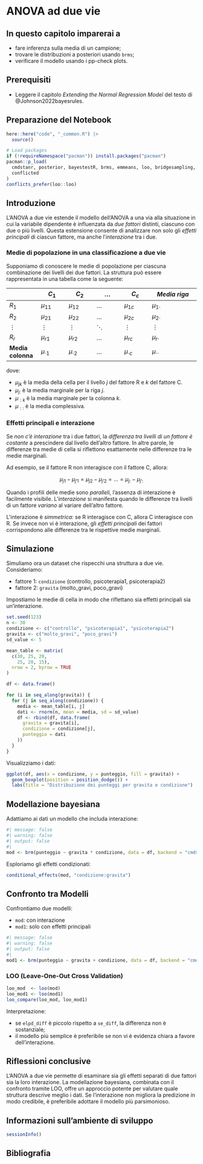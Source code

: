 # ANOVA ad due vie {#sec-anova2vie}

::: callout-important
## In questo capitolo imparerai a

- fare inferenza sulla media di un campione;
- trovare le distribuzioni a posteriori usando `brms`;
- verificare il modello usando i pp-check plots.
:::

::: callout-tip
## Prerequisiti

- Leggere il capitolo *Extending the Normal Regression Model* del testo di @Johnson2022bayesrules.
:::

::: callout-caution
## Preparazione del Notebook

```r
here::here("code", "_common.R") |> 
  source()

# Load packages
if (!requireNamespace("pacman")) install.packages("pacman")
pacman::p_load(
  cmdstanr, posterior, bayestestR, brms, emmeans, loo, bridgesampling, 
  conflicted
)
conflicts_prefer(loo::loo)
```
:::


## Introduzione {.unnumbered .unlisted} 

::: {.lead}
L'ANOVA a due vie estende il modello dell'ANOVA a una via alla situazione in cui la variabile dipendente è influenzata da *due fattori* distinti, ciascuno con due o più livelli. Questa estensione consente di analizzare non solo gli *effetti principali* di ciascun fattore, ma anche l'*interazione* tra i due.
:::

### Medie di popolazione in una classificazione a due vie

Supponiamo di conoscere le medie di popolazione per ciascuna combinazione dei livelli dei due fattori. La struttura può essere rappresentata in una tabella come la seguente:

|               | $C_1$   | $C_2$   | $\dots$ | $C_c$   | *Media riga*          |
|---------------|-------------|-------------|-------------|-------------|----------------------|
| $R_1$     | $\mu_{11}$ | $\mu_{12}$ | $\dots$  | $\mu_{1c}$ | $\mu_{1\cdot}$   |
| $R_2$     | $\mu_{21}$ | $\mu_{22}$ | $\dots$  | $\mu_{2c}$ | $\mu_{2\cdot}$   |
| $\vdots$  | $\vdots$   | $\vdots$   | $\ddots$ | $\vdots$   | $\vdots$         |
| $R_r$     | $\mu_{r1}$ | $\mu_{r2}$ | $\dots$  | $\mu_{rc}$ | $\mu_{r\cdot}$   |
| **Media colonna** | $\mu_{\cdot 1}$ | $\mu_{\cdot 2}$ | $\dots$  | $\mu_{\cdot c}$ | $\mu_{\cdot\cdot}$ |

dove:

* $µ_{jk}$ è la media della cella per il livello $j$ del fattore R e $k$ del fattore C.
* $µ_{j:}$ è la media marginale per la riga $j$.
* $µ_{:k}$ è la media marginale per la colonna $k$.
* $µ_{::}$ è la media complessiva.


### Effetti principali e interazione

Se *non c'è interazione* tra i due fattori, la *differenza tra livelli di un fattore è costante* a prescindere dal livello dell'altro fattore. In altre parole, le differenze tra medie di cella si riflettono esattamente nelle differenze tra le medie marginali.

Ad esempio, se il fattore R non interagisce con il fattore C, allora:

$$
µ_{j1} - µ_{j'1} = µ_{j2} - µ_{j'2} = ... = µ_{j:} - µ_{j':}
$$

Quando i profili delle medie sono *paralleli*, l'assenza di interazione è facilmente visibile. L'*interazione* si manifesta quando le differenze tra livelli di un fattore *variano* al variare dell'altro fattore.

L'interazione è *simmetrica*: se R interagisce con C, allora C interagisce con R. Se invece non vi è interazione, gli *effetti principali* dei fattori corrispondono alle differenze tra le rispettive medie marginali.

<!-- Un esempio visivo chiarisce meglio i concetti di effetto principale e interazione. -->

<!-- ![Pattern di effetti principali e interazione](pattern_effetti.png) -->


## Simulazione

Simuliamo ora un dataset che rispecchi una struttura a due vie. Consideriamo:

* fattore 1: `condizione` (controllo, psicoterapia1, psicoterapia2)
* fattore 2: `gravita` (molto\_gravi, poco\_gravi)

Impostiamo le medie di cella in modo che riflettano sia effetti principali sia un'interazione.

```r
set.seed(123)
n <- 30
condizione <- c("controllo", "psicoterapia1", "psicoterapia2")
gravita <- c("molto_gravi", "poco_gravi")
sd_value <- 5

mean_table <- matrix(
  c(30, 25, 20,
    25, 20, 15),
  nrow = 2, byrow = TRUE
)

df <- data.frame()

for (i in seq_along(gravita)) {
  for (j in seq_along(condizione)) {
    media <- mean_table[i, j]
    dati <- rnorm(n, mean = media, sd = sd_value)
    df <- rbind(df, data.frame(
      gravita = gravita[i],
      condizione = condizione[j],
      punteggio = dati
    ))
  }
}
```

Visualizziamo i dati:

```r
ggplot(df, aes(x = condizione, y = punteggio, fill = gravita)) +
  geom_boxplot(position = position_dodge()) +
  labs(title = "Distribuzione dei punteggi per gravita e condizione")
```


## Modellazione bayesiana

Adattiamo ai dati un modello che includa interazione:

```r
#| message: false
#| warning: false
#| output: false
#| 
mod <- brm(punteggio ~ gravita * condizione, data = df, backend = "cmdstanr")
```

Esploriamo gli effetti condizionati:

```r
conditional_effects(mod, "condizione:gravita")
```

## Confronto tra Modelli

Confrontiamo due modelli:

* `mod`: con interazione
* `mod1`: solo con effetti principali

```r
#| message: false
#| warning: false
#| output: false
#| 
mod1 <- brm(punteggio ~ gravita + condizione, data = df, backend = "cmdstanr")
```


### LOO (Leave-One-Out Cross Validation)

```r
loo_mod  <- loo(mod)
loo_mod1 <- loo(mod1)
loo_compare(loo_mod, loo_mod1)
```

Interpretazione:

* se `elpd_diff` è piccolo rispetto a `se_diff`, la differenza non è sostanziale;
* il modello più semplice è preferibile se non vi è evidenza chiara a favore dell'interazione.


## Riflessioni conclusive {.unnumbered .unlisted} 

L'ANOVA a due vie permette di esaminare sia gli effetti separati di due fattori sia la loro interazione. La modellazione bayesiana, combinata con il confronto tramite LOO, offre un approccio potente per valutare quale struttura descrive meglio i dati. Se l'interazione non migliora la predizione in modo credibile, è preferibile adottare il modello più parsimonioso.


## Informazioni sull'ambiente di sviluppo {.unnumbered .unlisted} 

```r
sessionInfo()
```

## Bibliografia {.unnumbered}

